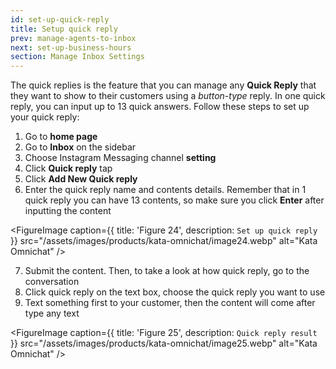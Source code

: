 ```yaml
---
id: set-up-quick-reply
title: Setup quick reply
prev: manage-agents-to-inbox
next: set-up-business-hours
section: Manage Inbox Settings
---
```


The quick replies is the feature that you can manage any **Quick Reply** that they want to show to their customers using a _button-type_ reply. In one quick reply, you can input up to 13 quick answers. Follow these steps to set up your quick reply:

1. Go to **home page**
2. Go to **Inbox** on the sidebar
3. Choose Instagram Messaging channel **setting**
4. Click **Quick reply** tap
5. Click **Add New Quick reply**
6. Enter the quick reply name and contents details. Remember that in 1 quick reply you can have 13 contents, so make sure you click **Enter** after inputting the content

<FigureImage
  caption={{ title: 'Figure 24', description: `Set up quick reply` }}
  src="/assets/images/products/kata-omnichat/image24.webp"
  alt="Kata Omnichat"
/>

7. Submit the content. Then, to take a look at how quick reply, go to the conversation
8. Click quick reply on the text box, choose the quick reply you want to use
9. Text something first to your customer, then the content will come after type any text

<FigureImage
  caption={{ title: 'Figure 25', description: `Quick reply result` }}
  src="/assets/images/products/kata-omnichat/image25.webp"
  alt="Kata Omnichat"
/>
